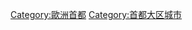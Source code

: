 {{Commonscat|Copenhagen}}
{{Commonscat|København}}

[[Category:歐洲首都|Category:歐洲首都]]
[[Category:首都大区城市|Category:首都大区城市]]